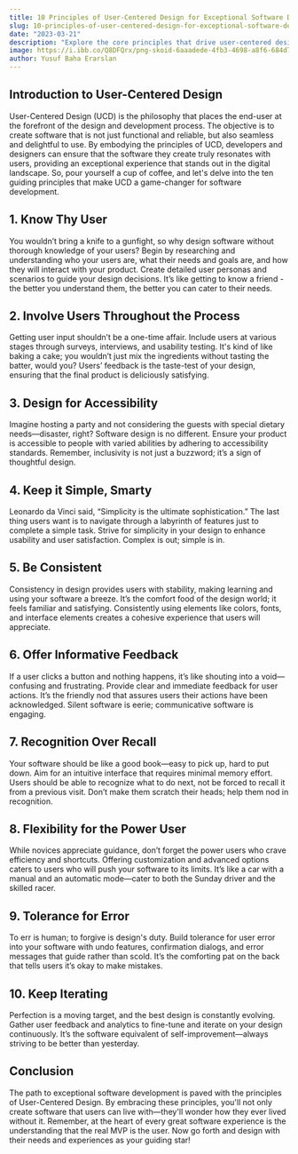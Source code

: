 ```yaml
---
title: 10 Principles of User-Centered Design for Exceptional Software Development
slug: 10-principles-of-user-centered-design-for-exceptional-software-development
date: "2023-03-21"
description: "Explore the core principles that drive user-centered design in software development, ensuring digital solutions tailor-fit to user needs and expectations."
image: https://i.ibb.co/Q8DFQrx/png-skoid-6aaadede-4fb3-4698-a8f6-684d7786b067-sktid-a48cca56-e6da-484e-a814-9c849652bcb3-skt-2023-1.png
author: Yusuf Baha Erarslan
---
```


## Introduction to User-Centered Design

User-Centered Design (UCD) is the philosophy that places the end-user at the forefront of the design and development process. The objective is to create software that is not just functional and reliable, but also seamless and delightful to use. By embodying the principles of UCD, developers and designers can ensure that the software they create truly resonates with users, providing an exceptional experience that stands out in the digital landscape. So, pour yourself a cup of coffee, and let's delve into the ten guiding principles that make UCD a game-changer for software development.

## 1. Know Thy User

You wouldn’t bring a knife to a gunfight, so why design software without thorough knowledge of your users? Begin by researching and understanding who your users are, what their needs and goals are, and how they will interact with your product. Create detailed user personas and scenarios to guide your design decisions. It’s like getting to know a friend - the better you understand them, the better you can cater to their needs.

## 2. Involve Users Throughout the Process

Getting user input shouldn’t be a one-time affair. Include users at various stages through surveys, interviews, and usability testing. It's kind of like baking a cake; you wouldn’t just mix the ingredients without tasting the batter, would you? Users’ feedback is the taste-test of your design, ensuring that the final product is deliciously satisfying.

## 3. Design for Accessibility

Imagine hosting a party and not considering the guests with special dietary needs—disaster, right? Software design is no different. Ensure your product is accessible to people with varied abilities by adhering to accessibility standards. Remember, inclusivity is not just a buzzword; it’s a sign of thoughtful design.

## 4. Keep it Simple, Smarty

Leonardo da Vinci said, “Simplicity is the ultimate sophistication.” The last thing users want is to navigate through a labyrinth of features just to complete a simple task. Strive for simplicity in your design to enhance usability and user satisfaction. Complex is out; simple is in.

## 5. Be Consistent

Consistency in design provides users with stability, making learning and using your software a breeze. It’s the comfort food of the design world; it feels familiar and satisfying. Consistently using elements like colors, fonts, and interface elements creates a cohesive experience that users will appreciate.

## 6. Offer Informative Feedback

If a user clicks a button and nothing happens, it’s like shouting into a void—confusing and frustrating. Provide clear and immediate feedback for user actions. It’s the friendly nod that assures users their actions have been acknowledged. Silent software is eerie; communicative software is engaging.

## 7. Recognition Over Recall

Your software should be like a good book—easy to pick up, hard to put down. Aim for an intuitive interface that requires minimal memory effort. Users should be able to recognize what to do next, not be forced to recall it from a previous visit. Don’t make them scratch their heads; help them nod in recognition.

## 8. Flexibility for the Power User

While novices appreciate guidance, don’t forget the power users who crave efficiency and shortcuts. Offering customization and advanced options caters to users who will push your software to its limits. It’s like a car with a manual and an automatic mode—cater to both the Sunday driver and the skilled racer.

## 9. Tolerance for Error

To err is human; to forgive is design's duty. Build tolerance for user error into your software with undo features, confirmation dialogs, and error messages that guide rather than scold. It’s the comforting pat on the back that tells users it’s okay to make mistakes.

## 10. Keep Iterating

Perfection is a moving target, and the best design is constantly evolving. Gather user feedback and analytics to fine-tune and iterate on your design continuously. It’s the software equivalent of self-improvement—always striving to be better than yesterday.

## Conclusion

The path to exceptional software development is paved with the principles of User-Centered Design. By embracing these principles, you'll not only create software that users can live with—they'll wonder how they ever lived without it. Remember, at the heart of every great software experience is the understanding that the real MVP is the user. Now go forth and design with their needs and experiences as your guiding star!